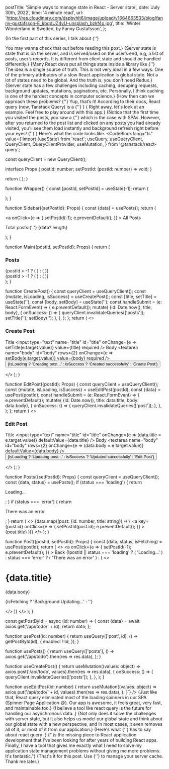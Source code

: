 
  postTitle: 'Simple ways to manage state in React - Server state',
  date: 'July 30th, 2022',
  time: '4 minute read',
  url: 'https://res.cloudinary.com/dspbvhlt6/image/upload/v1664663533/blog/fanny-gustafsson-E_kbqdUZ4vU-unsplash_bzkf4o.jpg',
  title: 'Winter Wonderland in Sweden, by Fanny Gustafsson',
};

{<Text>In the first part of this series, I talk about {''}

<LocalLink
  text="managing the UI/Client state."
  href="simple-ways-to-manage-state-in-react-part-1"
/> You may wanna check that out before reading this post.</Text>}
{<Text>Server state is state that is on the server, and is served/used on the user’s end, e.g, a list of posts, user’s records. It is different from client state and should be handled differently.</Text>}
{<Text>Many React devs put all things state inside a library like {''}
<ExternalUrl text='Redux.' href='https://redux.js.org/' />
The idea is a single source of truth. This is not very ideal in a few ways. One of the primary attributors of a slow React application is global state. Not a lot of states need to be global. And the truth is, you don’t need Redux.</Text>}
{<Text>Server state has a few challenges including caching, deduping requests, background updates, mutations, paginations, etc. Personally, I think caching is one of the hardest concepts in computer science.</Text>}
{<Text>How then can we approach these problems? {''}
<ExternalUrl text='React Query.' href='https://tanstack.com/query/v4/' /> Yup, that’s it! According to their docs, React query (now, Tanstack Query) is a {''}
<BoldText text='Powerful asynchronous state management for React.' />
</Text>}
{<Text> Right away, let's look at an example. Feel free to play around with this app.</Text>}
<ServerStateWithReactQuery />
{<Text>Notice that the first time you visited the posts, you saw a {''}
<QuoteText quote="loading state/spinner" /> which is the case with SPAs. However, after you returned to the post list and clicked on any posts you had already visited, you'll see them load instantly and background refresh right before your eyes! {''}
<ItalicizedText text='(You may need to throttle your
network speed to simulate longer loading sequences.)' /> </Text>}
<SuccessNote note="React query is awesome!" />
<Text>Here's what the code looks like.</Text>
<CodeBlock lang="ts"
value={`import {useState} from 'react';
  useQuery,
  useQueryClient,
  QueryClient,
  QueryClientProvider,
  useMutation,
} from '@tanstack/react-query';
  
const queryClient = new QueryClient();
  
interface Props {
  postId: number;
  setPostId: (postId: number) => void;
}

  return (
    <QueryClientProvider client={queryClient}>
      <Wrapper />
    </QueryClientProvider>
  );
}
  
function Wrapper() {
  const [postId, setPostId] = useState(-1);
  return (
    <div>
      <Sidebar setPostId={setPostId} postId={0} />
      <Main postId={postId} setPostId={setPostId} />
    </div>
  );
}
  
function Sidebar({setPostId}: Props) {
  const {data} = usePosts();
  return (
    <aside>
      <a
        onClick={e => {
          setPostId(-1);
          e.preventDefault();
        }}
      >
        All Posts
      </a>
      <p>
        Total posts:{' '}
        <span>{data?.length}</span>
      </p>
    </aside>
  );
}
  
function Main({postId, setPostId}: Props) {
  return (
    <main>
      <h3>Posts</h3>
      <div>
        {postId > -1 ? (
          <Post postId={postId} setPostId={setPostId} />
        ) : (
          <Posts setPostId={setPostId} postId={0} />
        )}
      </div>
      {postId > -1 ? (
        <EditPost postId={postId} setPostId={setPostId} />
      ) : (
        <CreatePost />
      )}
    </main>
  );
}
  
function CreatePost() {
  const queryClient = useQueryClient();
  const {mutate, isLoading, isSuccess} = useCreatePost();
  const [title, setTitle] = useState('');
  const [body, setBody] = useState('');
  const handleSubmit = (e: React.FormEvent<HTMLFormElement>) => {
    e.preventDefault();
    mutate(
      {id: Date.now(), title, body},
      {
        onSuccess: () => {
          queryClient.invalidateQueries(['posts']);
          setTitle('');
          setBody('');
        },
      },
    );
  };
  return (
    <>
      <h3>Create Post</h3>
      <form onSubmit={handleSubmit}>
        <label htmlFor="title">Title</label>
        <input
          type="text"
          name="title"
          id="title"
          onChange={e => setTitle(e.target.value)}
          value={title}
          required
        />
        <label htmlFor="body">
          Body
        </label>
        <textarea
          name="body"
          id="body"
          rows={2}
          onChange={e => setBody(e.target.value)}
          value={body}
          required
        />
        <button>
          {isLoading
            ? 'Creating post...'
            : isSuccess
            ? 'Created successfully'
            : 'Create Post'}
        </button>
      </form>
    </>
  );
}
  
function EditPost({postId}: Props) {
  const queryClient = useQueryClient();
  const {mutate, isLoading, isSuccess} = useEditPost(postId);
  const {data} = usePost(postId);
  const handleSubmit = (e: React.FormEvent<HTMLFormElement>) => {
    e.preventDefault();
    mutate(
      {id: Date.now(), title: data.title, body: data.body},
      {
        onSuccess: () => {
          queryClient.invalidateQueries(['post']);
        },
      },
    );
  };
  return (
    <>
      <h3>Edit Post</h3>
      <form onSubmit={handleSubmit}>
        <label htmlFor="title">Title</label>
        <input
          type="text"
          name="title"
          id="title"
          onChange={e => (data.title = e.target.value)}
          defaultValue={data.title}
        />
        <label htmlFor="body">
          Body
        </label>
        <textarea
          name="body"
          id="body"
          rows={2}
          onChange={e => (data.body = e.target.value)}
          defaultValue={data.body}
        />
        <button>
          {isLoading
            ? 'Updating post...'
            : isSuccess
            ? 'Updated successfully'
            : 'Edit Post'}
        </button>
      </form>
    </>
  );
}
  
function Posts({setPostId}: Props) {
  const queryClient = useQueryClient();
  const {data, status} = usePosts();
  if (status === 'loading') {
    return <p>Loading...</p>;
  }
  if (status === 'error') {
    return <p>There was an error</p>;
  }
  return (
    <>
      {data.map((post: {id: number, title: string}) => (
        <a
          key={post.id}
          onClick={e => {
            setPostId(post.id);
            e.preventDefault();
          }}
        >
          {post.title}
        </a>
      ))}
    </>
  );
}
  
function Post({postId, setPostId}: Props) {
  const {data, status, isFetching} = usePost(postId);
  return (
    <>
      <a
        onClick={e => {
          setPostId(-1);
          e.preventDefault();
        }}
      >
        Back
      </a>
      {!postId || status === 'loading' ? (
        'Loading...'
      ) : status === 'error' ? (
        'There was an error'
      ) : (
        <>
          <h1>{data.title}</h1>
          <div>
            <p>{data.body}</p>
          </div>
          <p>
            {isFetching ? 'Background Updating...' : ''}
          </p>
        </>
      )}
    </>
  );
}
  
const getPostById = async (id: number) => {
  const {data} = await axios.get('/api/todo/' + id);
  return data;
};
  
function usePost(id: number) {
  return useQuery(['post', id], () => getPostById(id), {
    enabled: !!id,
  });
}
  
function usePosts() {
  return useQuery(['posts'], () =>
    axios.get('/api/todo').then(res => res.data),
  );
}
  
function useCreatePost() {
  return useMutation((values: object) =>
    axios.post('/api/todo', values).then(res => res.data),
      {
      onSuccess: () => {
        queryClient.invalidateQueries(['posts']);
      },
    },
  );
}
  
function useEditPost(id: number) {
  return useMutation((values: object) =>
    axios.put('/api/todo/' + id, values).then(res => res.data),
  );
}`} />
{<Text>Just like that, React query eliminated most of the loading
spinners in our SPA (Spinner Page Application 😅). Our app is awesome, it feels great, very fast, and maintainable too.</Text>}
<AnchorTag text="Conclusion" href="conclusion" />
{<Text>I believe a tool like react query is the future for handling our
asynchronous data. </Text>}
{<Text>Not only does it solve the challenges with server state, but it also helps us model our global state and think about our global state with a new perspective, and in most cases, it even removes all of it, or most of it from our application.</Text>}
{<Text>Here's what {''} <ExternalUrl text="Kent C Dodds" href="https://twitter.com/kentcdodds/" /> has to say about react query: </Text>}
{<Text>"<ExternalUrl text='React Query' href='https://tanstack.com/query/v4/' /> is the missing piece to React application development that I've been looking for after years of building React apps. Finally, I have a tool that gives me exactly what I need to solve my application state management problems without giving me
more problems. It's fantastic."</Text>}
{<Text>That's it for this post. Use {''}
<ExternalUrl text='react query' href='https://tanstack.com/query/v4/' /> to manage your server cache. Thank me later.</Text>}
